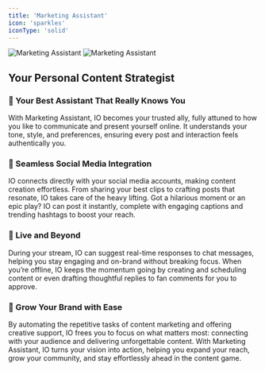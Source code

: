 ```yaml
---
title: 'Marketing Assistant'
icon: 'sparkles'
iconType: 'solid'
---
```


<img
  className="block dark:hidden"
  src="/images/features/marketing_assistant_light.png"
  alt="Marketing Assistant"
/>
<img
  className="hidden dark:block"
  src="/images/features/marketing_assistant_dark.png"
  alt="Marketing Assistant"
/>

## Your Personal Content Strategist

### 🤝 Your Best Assistant That Really Knows You
With Marketing Assistant, IO becomes your trusted ally, fully attuned to how you like to communicate and present yourself online. It understands your tone, style, and preferences, ensuring every post and interaction feels authentically you.

### 📲 Seamless Social Media Integration
IO connects directly with your social media accounts, making content creation effortless. From sharing your best clips to crafting posts that resonate, IO takes care of the heavy lifting. Got a hilarious moment or an epic play? IO can post it instantly, complete with engaging captions and trending hashtags to boost your reach.

### 💬 Live and Beyond
During your stream, IO can suggest real-time responses to chat messages, helping you stay engaging and on-brand without breaking focus. When you’re offline, IO keeps the momentum going by creating and scheduling content or even drafting thoughtful replies to fan comments for you to approve.

### 🚀 Grow Your Brand with Ease
By automating the repetitive tasks of content marketing and offering creative support, IO frees you to focus on what matters most: connecting with your audience and delivering unforgettable content.
With Marketing Assistant, IO turns your vision into action, helping you expand your reach, grow your community, and stay effortlessly ahead in the content game.